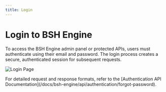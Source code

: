 ```yaml
---
title: Login
---
```


# Login to BSH Engine

To access the BSH Engine admin panel or protected APIs, users must authenticate using their email and password. The login process creates a secure, authenticated session for subsequent requests.

![Login Page](/images/bsh-egnine/auth/login.png)

<Callout type='info'>
    For detailed request and response formats, refer to the [Authentication API Documentation](/docs/bsh-engine/api/authentication/forgot-password).
</Callout>
